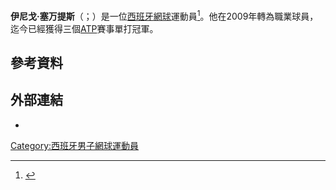 {{Infobox 网球
|姓名=Jan Šátral
|image=[[File:Íñigo_Cervantes_4,_2015_Wimbledon_Qualifying_-_Diliff.jpg|250px]]
|国籍={{ESP}}
|生年=1989年
|生日={{birth_date_and_age|1989|11|30|mf=y}}
|出生地=[[西班牙|西班牙]]
|居住地=[[西班牙|西班牙]]
|身高=183
|体重=78
|持拍手=右
|反拍=雙手
|转职业年=2009年
|球拍=
|球衣=
|球鞋=
|单打最高排名=56（2016年3月21日）
|双打最高排名=
|现单打排名=
|现双打排名=
|单打冠军头衔=3
|双打冠军头衔=0
|职业战绩=
|奖金=558,933[[美元|美元]]
|澳网最好成绩=第一輪（2016）
|法网最好成绩=第一輪（2016）
|温网最好成绩=第二輪（2012）
|美网最好成绩=第一輪（2016）
|大满贯个数=
|奥运会最好成绩=
}}

'''伊尼戈·塞万提斯'''（{{lang-es|Íñigo Cervantes}}；{{bd|1989年|11月30日}}）是一位[[西班牙|西班牙]][[網球|網球]]運動員<ref name="atp profile">{{Cite web |url=http://www.atpworldtour.com/Tennis/Players/Ce/I/Inigo-Cervantes.aspx |title=ATPtennis.com – Players – Profiles – Profile<!-- Bot generated title --> |accessdate=2015-07-02 |archive-date=2015-05-22 |archive-url=https://web.archive.org/web/20150522143356/http://www.atpworldtour.com/Tennis/Players/Ce/I/Inigo-Cervantes.aspx |dead-url=no }}</ref>。他在2009年轉為職業球員，迄今已經獲得三個[[职业网球联合会|ATP]]賽事單打冠軍。
==參考資料==
{{reflist}}

== 外部連結 ==
* {{ATP|CA33}}

{{Sport-bio-stub}}

{{Authority control}}

{{DEFAULTSORT:Cervantes, Inigo}}
[[Category:西班牙男子網球運動員|Category:西班牙男子網球運動員]]